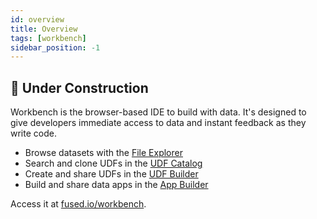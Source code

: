 ```yaml
---
id: overview
title: Overview
tags: [workbench]
sidebar_position: -1
---
```



## <Tag color="#D1E550" fontColor="#141414" >🚧 Under Construction</Tag>


Workbench is the browser-based IDE to build with data. It's designed to give developers immediate access to data and instant feedback as they write code.

- Browse datasets with the [File Explorer](/workbench/file-explorer/)
- Search and clone UDFs in the [UDF Catalog](/workbench/udf-catalog/)
- Create and share UDFs in the [UDF Builder](/workbench/udf-builder/)
- Build and share data apps in the [App Builder](/workbench/app-builder/)


Access it at [fused.io/workbench](https://www.fused.io/workbench).
